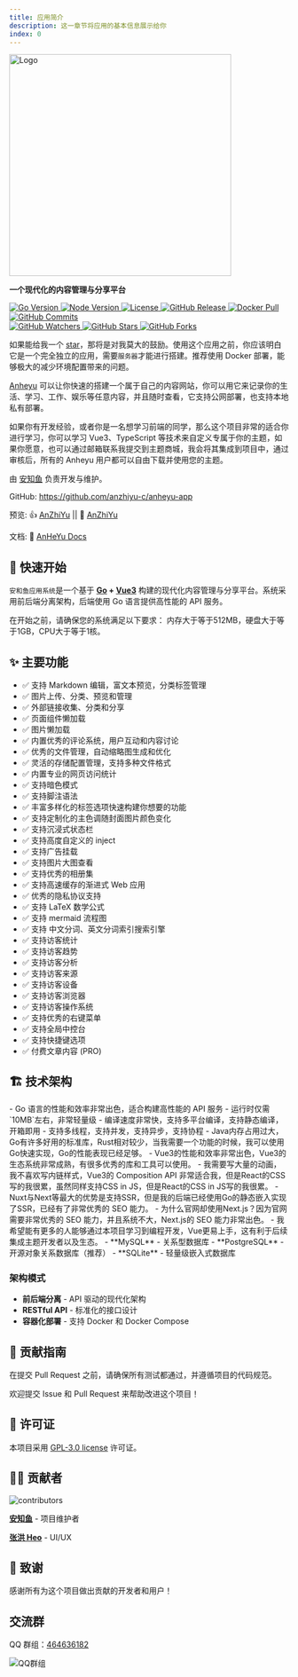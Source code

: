 ```yaml
---
title: 应用简介
description: 这一章节将应用的基本信息展示给你
index: 0
---
```


<div className="flex flex-col items-center text-center">
  <a href="https://github.com/anzhiyu-c/anheyu-app" target="_blank" title="访问项目仓库">
    <img
      src="https://upload-bbs.miyoushe.com/upload/2025/08/27/125766904/445bc304fe1a5edf8c0250beac0731b5_953439680145318785.png"
      height="400"
      alt="Logo"
      className="!m-0"
      style={{ width: "auto" }}
    />
  </a>

  <p className="mt-4">
    <strong>一个现代化的内容管理与分享平台</strong>
  </p>
</div>

<div className="flex flex-col items-center text-center">

  <div className="flex gap-2">
    
  <a title="Go Version" target="_blank" href="https://go.dev/">
    <img className="!m-0" alt="Go Version" src="https://img.shields.io/badge/Go-%3E%3D%201.24.4-91DEFA?style=flat" />
  </a>
  <a title="Node.js Version" target="_blank" href="https://nodejs.org/">
    <img className="!m-0" alt="Node Version" src="https://img.shields.io/badge/Node-%3E%3D%2020.19.4-yellowgreen?style=flat" />
  </a>
  <a title="License" target="_blank" href="https://github.com/anzhiyu-c/anheyu-app/blob/main/LICENSE">
    <img className="!m-0" alt="License" src="https://img.shields.io/github/license/anzhiyu-c/anheyu-app.svg?style=flat" />
  </a>
  <a title="GitHub Release" target="_blank" href="https://github.com/anzhiyu-c/anheyu-app/releases">
    <img className="!m-0" alt="GitHub Release" src="https://img.shields.io/github/v/release/anzhiyu-c/anheyu-app?style=flat" />
  </a>
  <a title="Docker Pulls" target="_blank" href="https://hub.docker.com/r/anheyu/anheyu-backend">
    <img
     className="!m-0"
      alt="Docker Pull"
      src="https://img.shields.io/docker/pulls/anheyu/anheyu-backend?color=red&label=Docker%20Pull"
    />
  </a>
  <a  title="GitHub Commits" target="_blank" href="https://github.com/anzhiyu-c/anheyu-app/commits/main">
    <img
    className="!m-0"
      alt="GitHub Commits"
      src="https://img.shields.io/github/commit-activity/m/anzhiyu-c/anheyu-app.svg?style=flat&color=brightgreen&label=commits"
    />
  </a>
  </div>
  <div className="flex gap-2">
    <a title="GitHub Watchers" target="_blank" href="https://github.com/anzhiyu-c/anheyu-app/watchers">
      <img
        alt="GitHub Watchers"
        src="https://img.shields.io/github/watchers/anzhiyu-c/anheyu-app.svg?label=Watchers&style=social"
      />
    </a>
    <a title="GitHub Stars" target="_blank" href="https://github.com/anzhiyu-c/anheyu-app/stargazers">
      <img
        alt="GitHub Stars"
        src="https://img.shields.io/github/stars/anzhiyu-c/anheyu-app.svg?label=Stars&style=social"
      />
    </a>
    <a title="GitHub Forks" target="_blank" href="https://github.com/anzhiyu-c/anheyu-app/network/members">
      <img
        alt="GitHub Forks"
        src="https://img.shields.io/github/forks/anzhiyu-c/anheyu-app.svg?label=Forks&style=social"
      />
    </a>
  </div>
</div>

如果能给我一个 [star](https://github.com/anzhiyu-c/anheyu-app)，那将是对我莫大的鼓励。使用这个应用之前，你应该明白它是一个完全独立的应用，需要`服务器`才能进行搭建。推荐使用 Docker 部署，能够极大的减少环境配置带来的问题。

[Anheyu](https://github.com/anzhiyu-c/anheyu-app) 可以让你快速的搭建一个属于自己的内容网站，你可以用它来记录你的生活、学习、工作、娱乐等任意内容，并且随时查看，它支持公网部署，也支持本地私有部署。

如果你有开发经验，或者你是一名想学习前端的同学，那么这个项目非常的适合你进行学习，你可以学习 Vue3、TypeScript 等技术来自定义专属于你的主题，如果你愿意，也可以通过邮箱联系我提交到主题商城，我会将其集成到项目中，通过审核后，所有的 Anheyu 用户都可以自由下载并使用您的主题。

由 [安知鱼](https://github.com/anzhiyu-c) 负责开发与维护。

GitHub: https://github.com/anzhiyu-c/anheyu-app

预览: 👍 [AnZhiYu](https://anheyu.com/) || 🤞 [AnZhiYu](https://index.anheyu.com/)

文档: 📖 [AnHeYu Docs](https://anheyu.com/posts/Z3MC)

## 🚀 快速开始

`安和鱼应用系统`是一个基于 **[Go](https://go.dev/) + [Vue3](https://vuejs.org/)** 构建的现代化内容管理与分享平台。系统采用前后端分离架构，后端使用 Go 语言提供高性能的 API 服务。

<Callout type="info" title="系统要求">
  在开始之前，请确保您的系统满足以下要求： 内存大于等于512MB，硬盘大于等于1GB，CPU大于等于1核。
</Callout>

## ✨ 主要功能

- ✅ 支持 Markdown 编辑，富文本预览，分类标签管理
- ✅ 图片上传、分类、预览和管理
- ✅ 外部链接收集、分类和分享
- ✅ 页面组件懒加载
- ✅ 图片懒加载
- ✅ 内置优秀的评论系统，用户互动和内容讨论
- ✅ 优秀的文件管理，自动缩略图生成和优化
- ✅ 灵活的存储配置管理，支持多种文件格式
- ✅ 内置专业的网页访问统计
- ✅ 支持暗色模式
- ✅ 支持脚注语法
- ✅ 丰富多样化的标签选项快速构建你想要的功能
- ✅ 支持定制化的主色调随封面图片颜色变化
- ✅ 支持沉浸式状态栏
- ✅ 支持高度自定义的 inject
- ✅ 支持广告挂载
- ✅ 支持图片大图查看
- ✅ 支持优秀的相册集
- ✅ 支持高速缓存的渐进式 Web 应用
- ✅ 优秀的隐私协议支持
- ✅ 支持 LaTeX 数学公式
- ✅ 支持 mermaid 流程图
- ✅ 支持 中文分词、英文分词索引搜索引擎
- ✅ 支持访客统计
- ✅ 支持访客趋势
- ✅ 支持访客分析
- ✅ 支持访客来源
- ✅ 支持访客设备
- ✅ 支持访客浏览器
- ✅ 支持访客操作系统
- ✅ 支持优秀的右键菜单
- ✅ 支持全局中控台
- ✅ 支持快捷键选项
- ✅ 付费文章内容 (PRO)

## 🏗️ 技术架构

<Accordions type="single">
  <Accordion title="为什么要使用 GO作为后端？而不是Java或者 Rust">
    - Go 语言的性能和效率非常出色，适合构建高性能的 API 服务 - 运行时仅需`10MB`左右，非常轻量级 -
    编译速度非常快，支持多平台编译，支持静态编译，开箱即用 - 支持多线程，支持并发，支持异步，支持协程 -
    Java内存占用过大，Go有许多好用的标准库，Rust相对较少，当我需要一个功能的时候，我可以使用Go快速实现，Go的性能表现已经足够。
  </Accordion>
  <Accordion title="为什么选择使用Vue3作为前端？而不是React/Nuxt.js/Next.js">
 - Vue3的性能和效率非常出色，Vue3的生态系统非常成熟，有很多优秀的库和工具可以使用。
 - 我需要写大量的动画，我不喜欢写内链样式，Vue3的 Composition API 非常适合我，但是React的CSS写的我很累，虽然同样支持CSS in JS，但是React的CSS in JS写的我很累。
 - Nuxt与Next等最大的优势是支持SSR，但是我的后端已经使用Go的静态嵌入实现了SSR，已经有了非常优秀的 SEO 能力。
 - 为什么官网却使用Next.js？因为官网需要非常优秀的 SEO 能力，并且系统不大，Next.js的 SEO 能力非常出色。
 - 我希望能有更多的人能够通过本项目学习到编程开发，Vue更易上手，这有利于后续集成主题开发者以及生态。
  </Accordion>

  <Accordion title="支持哪些数据库？">
 - **MySQL** - 关系型数据库
 - **PostgreSQL** - 开源对象关系数据库（推荐）
 - **SQLite** - 轻量级嵌入式数据库
  </Accordion>
</Accordions>

### 架构模式

- **前后端分离** - API 驱动的现代化架构
- **RESTful API** - 标准化的接口设计
- **容器化部署** - 支持 Docker 和 Docker Compose

## 🤝 贡献指南

<Callout type="warn" title="注意事项">
  在提交 Pull Request 之前，请确保所有测试都通过，并遵循项目的代码规范。
</Callout>

欢迎提交 Issue 和 Pull Request 来帮助改进这个项目！

## 📄 许可证

本项目采用 [GPL-3.0 license](https://github.com/anzhiyu-c/anheyu-app?tab=GPL-3.0-1-ov-file#readme) 许可证。

## 👨‍💻 贡献者

<img
  src="https://opencollective.com/anheyu-app-frontend/contributors.svg?width=890&button=false"
  alt="contributors"
  className="inline-block !m-0"
/>

**[安知鱼](https://github.com/anzhiyu-c)** - 项目维护者

**[张洪 Heo](https://github.com/zhheo)** - UI/UX

## 🙏 致谢

感谢所有为这个项目做出贡献的开发者和用户！

## 交流群

QQ 群组：[464636182](https://jq.qq.com/?_wv=1027&k=v7NK7ELr)

<div className="text-center">
  <img
    src="https://upload-bbs.miyoushe.com/upload/2025/07/09/125766904/1e8ea817c197fb98e4dbd9ed2500d923_6382092418395407285.webp"
    alt="QQ群组"
    className="inline-block"
  />
</div>
